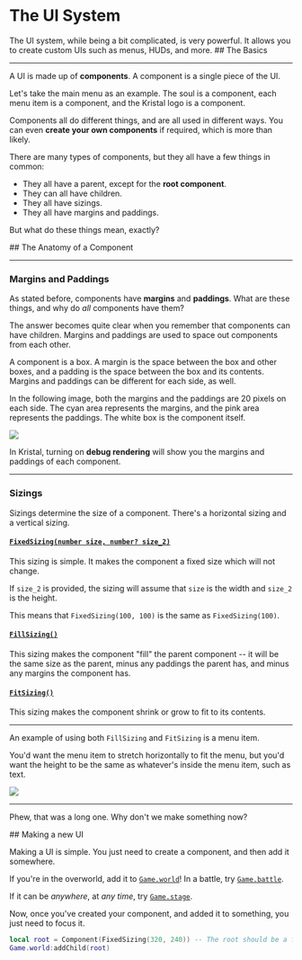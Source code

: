 
# The UI System

<Box>
The UI system, while being a bit complicated, is very powerful.
It allows you to create custom UIs such as menus, HUDs, and more.
</Box>

<Box>
## The Basics

---

A UI is made up of **components**. A component is a single piece of the UI.

Let's take the main menu as an example. The soul is a component, each menu item is a component, and the Kristal logo is a component.

Components all do different things, and are all used in different ways.
You can even __create your own components__ if required, which is more than likely.

There are many types of components, but they all have a few things in common:
- They all have a parent, except for the **root component**.
- They can all have children.
- They all have sizings.
- They all have margins and paddings.

But what do these things mean, exactly?
</Box>

<Box>
## The Anatomy of a Component

---

### Margins and Paddings

As stated before, components have **margins** and **paddings**.
What are these things, and why do *all* components have them?

The answer becomes quite clear when you remember that components can have children. Margins and paddings are used to space out components from each other.

A component is a box.
A margin is the space between the box and other boxes, and a padding is the space between the box and its contents.
Margins and paddings can be different for each side, as well.

In the following image, both the margins and the paddings are 20 pixels on each side.
The cyan area represents the margins, and the pink area represents the paddings. The white box is the component itself.

![](/wiki/margins_and_paddings.png)

In Kristal, turning on **debug rendering** will show you the margins and paddings of each component.

---

### Sizings

Sizings determine the size of a component. There's a horizontal sizing and a vertical sizing.

#### [`FixedSizing(number size, number? size_2)`](/wiki/api/FixedSizing)
This sizing is simple. It makes the component a fixed size which will not change.

If `size_2` is provided, the sizing will assume that `size` is the width and `size_2` is the height.

This means that `FixedSizing(100, 100)` is the same as `FixedSizing(100)`.

#### [`FillSizing()`](/wiki/api/FillSizing)
This sizing makes the component "fill" the parent component -- it will be the same size as the parent,
minus any paddings the parent has, and minus any margins the component has.

#### [`FitSizing()`](/wiki/api/FitSizing)
This sizing makes the component shrink or grow to fit to its contents.

---

An example of using both `FillSizing` and `FitSizing` is a menu item.

You'd want the menu item to stretch horizontally to fit the menu, but you'd want the height to be the same as whatever's inside the menu item, such as text.

![](/wiki/menu_option_example.png)

---

Phew, that was a long one. Why don't we make something now?
</Box>

<Box>
## Making a new UI

Making a UI is simple. You just need to create a component, and then add it somewhere.

If you're in the overworld, add it to [`Game.world`](/wiki/api/Game#world)! In a battle, try [`Game.battle`](/wiki/api/Game#battle).

If it can be *anywhere*, at *any time*, try [`Game.stage`](/wiki/api/Game#stage).

Now, once you've created your component, and added it to something, you just need to focus it.

```lua
local root = Component(FixedSizing(320, 240)) -- The root should be a fixed size.
Game.world:addChild(root)
```

</Box>